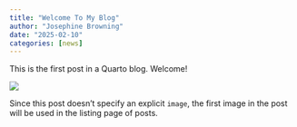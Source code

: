 ```yaml
---
title: "Welcome To My Blog"
author: "Josephine Browning"
date: "2025-02-10"
categories: [news]
---
```


This is the first post in a Quarto blog. Welcome!

![](thumbnail.jpg)

Since this post doesn't specify an explicit `image`, the first image in the post will be used in the listing page of posts.
